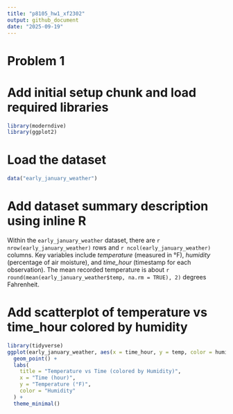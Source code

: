 ```yaml
---
title: "p8105_hw1_xf2302"
output: github_document
date: "2025-09-19"
---
```

# Problem 1
# Add initial setup chunk and load required libraries
```r
library(moderndive)
library(ggplot2)
```
# Load the dataset
```r
data("early_january_weather")
```
# Add dataset summary description using inline R
Within the `early_january_weather` dataset, there are `r nrow(early_january_weather)` rows and `r ncol(early_january_weather)` columns. Key variables include *temperature* (measured in °F), *humidity* (percentage of air moisture), and *time_hour* (timestamp for each observation). The mean recorded temperature is about `r round(mean(early_january_weather$temp, na.rm = TRUE), 2)` degrees Fahrenheit.

# Add scatterplot of temperature vs time_hour colored by humidity
```r
library(tidyverse)
ggplot(early_january_weather, aes(x = time_hour, y = temp, color = humid)) +
  geom_point() +
  labs(
    title = "Temperature vs Time (colored by Humidity)",
    x = "Time (hour)",
    y = "Temperature (°F)",
    color = "Humidity"
  ) +
  theme_minimal()
```







